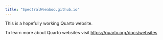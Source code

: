 ```yaml
---
title: "SpectralWeeaboo.github.io"
---
```


This is a hopefully working Quarto website.

To learn more about Quarto websites visit <https://quarto.org/docs/websites>.
